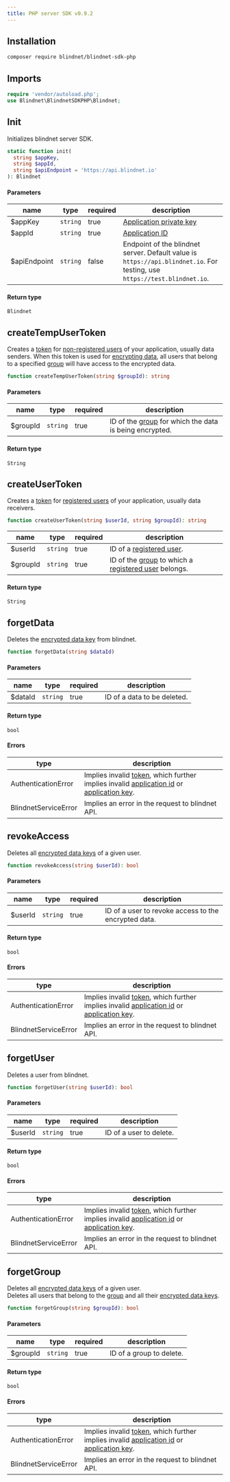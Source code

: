 ```yaml
---
title: PHP server SDK v0.9.2
---
```


## Installation

```bash 
composer require blindnet/blindnet-sdk-php
```

## Imports
```php linenums="1"
require 'vendor/autoload.php';
use Blindnet\BlindnetSDKPHP\Blindnet;
```

## Init
Initializes blindnet server SDK.

```php
static function init(
  string $appKey,
  string $appId,
  string $apiEndpoint = 'https://api.blindnet.io'
): Blindnet
```

#### Parameters
name | type | required | description
---- | ---- | -------- | -----------
$appKey | `string` | true | [Application private key](../../../glossary#application-key)
$appId | `string` | true | [Application ID](../../../glossary#application-id)
$apiEndpoint | `string` | false | Endpoint of the blindnet server. Default value is `https://api.blindnet.io`. For testing, use `https://test.blindnet.io`.

#### Return type
`Blindnet`

## createTempUserToken
Creates a [token](../../../glossary#authentication-token) for [non-registered users](../../../glossary#anonymous-user) of your application, usually data senders.
When this token is used for [encrypting data](../../../guides/encrypt), all users that belong to a specified [group](../../../glossary#user-groups) will have access to the encrypted data.

```php
function createTempUserToken(string $groupId): string
```

#### Parameters
name | type | required | description
---- | ---- | -------- | -----------
$groupId | `string` | true | ID of the [group](../../../glossary#user-groups) for which the data is being encrypted.

#### Return type
`String`

## createUserToken
Creates a [token](../../../glossary#authentication-token) for [registered users](../../../glossary#registered-user) of your application, usually data receivers.

```php
function createUserToken(string $userId, string $groupId): string
```

name | type | required | description
---- | ---- | -------- | -----------
$userId | `string` | true | ID of a [registered user](../../../glossary#registered-user).
$groupId | `string` | true | ID of the [group](../../../glossary#user-groups) to which a [registered user](../../../glossary#registered-user) belongs.

#### Return type
`String`

## forgetData
Deletes the [encrypted data key](../../../glossary#encrypted-data-key) from blindnet.

```php
function forgetData(string $dataId)
```

#### Parameters
name | type | required | description
---- | ---- | -------- | -----------
$dataId | `string` | true | ID of a data to be deleted.

#### Return type
`bool`

#### Errors
type | description
---- | -----------
AuthenticationError | Implies invalid [token](../../../glossary#authentication-token), which further implies invalid [application id](../../../glossary#application-id) or [application key](../../../glossary#application-key).
BlindnetServiceError | Implies an error in the request to blindnet API.

## revokeAccess
Deletes all [encrypted data keys](../../../glossary#encrypted-data-key) of a given user.

```php
function revokeAccess(string $userId): bool
```

#### Parameters
name | type | required | description
---- | ---- | -------- | -----------
$userId | `string` | true | ID of a user to revoke access to the encrypted data.

#### Return type
`bool`

#### Errors
type | description
---- | -----------
AuthenticationError | Implies invalid [token](../../../glossary#authentication-token), which further implies invalid [application id](../../../glossary#application-id) or [application key](../../../glossary#application-key).
BlindnetServiceError | Implies an error in the request to blindnet API.

## forgetUser
Deletes a user from blindnet.

```php
function forgetUser(string $userId): bool
```

#### Parameters
name | type | required | description
---- | ---- | -------- | -----------
$userId | `string` | true | ID of a user to delete.

#### Return type
`bool`

#### Errors
type | description
---- | -----------
AuthenticationError | Implies invalid [token](../../../glossary#authentication-token), which further implies invalid [application id](../../../glossary#application-id) or [application key](../../../glossary#application-key).
BlindnetServiceError | Implies an error in the request to blindnet API.

## forgetGroup
Deletes all [encrypted data keys](../../../glossary#encrypted-data-key) of a given user.  
Deletes all users that belong to the [group](../../../glossary#user-groups) and all their [encrypted data keys](../../../glossary#encrypted-data-key).

```php
function forgetGroup(string $groupId): bool
```

#### Parameters
name | type | required | description
---- | ---- | -------- | -----------
$groupId | `string` | true | ID of a group to delete.

#### Return type
`bool`

#### Errors
type | description
---- | -----------
AuthenticationError | Implies invalid [token](../../../glossary#authentication-token), which further implies invalid [application id](../../../glossary#application-id) or [application key](../../../glossary#application-key).
BlindnetServiceError | Implies an error in the request to blindnet API.

